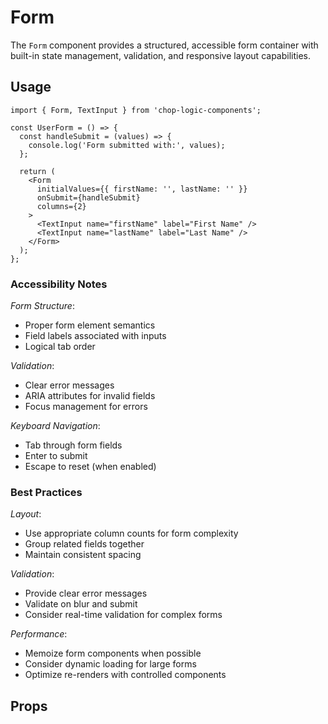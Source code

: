 
<Meta of={FormStories} title='Form' />

# Form

The `Form` component provides a structured, accessible form container with built-in state management, validation, and responsive layout capabilities.

## Usage

```tsx
import { Form, TextInput } from 'chop-logic-components';

const UserForm = () => {
  const handleSubmit = (values) => {
    console.log('Form submitted with:', values);
  };

  return (
    <Form
      initialValues={{ firstName: '', lastName: '' }}
      onSubmit={handleSubmit}
      columns={2}
    >
      <TextInput name="firstName" label="First Name" />
      <TextInput name="lastName" label="Last Name" />
    </Form>
  );
};
```

### Accessibility Notes

_Form Structure_:
- Proper form element semantics
- Field labels associated with inputs
- Logical tab order

_Validation_:
- Clear error messages
- ARIA attributes for invalid fields
- Focus management for errors

_Keyboard Navigation_:
- Tab through form fields
- Enter to submit
- Escape to reset (when enabled)

### Best Practices

_Layout_:
- Use appropriate column counts for form complexity
- Group related fields together
- Maintain consistent spacing

_Validation_:
- Provide clear error messages
- Validate on blur and submit
- Consider real-time validation for complex forms

_Performance_:
- Memoize form components when possible
- Consider dynamic loading for large forms
- Optimize re-renders with controlled components

## Props

<Controls />